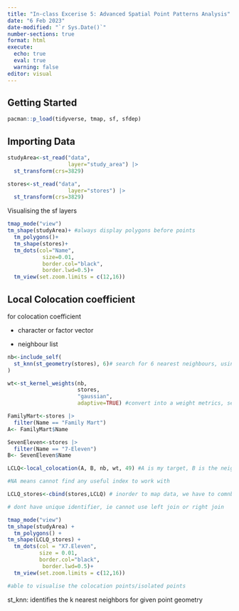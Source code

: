 ```yaml
---
title: "In-class Excerise 5: Advanced Spatial Point Patterns Analysis"
date: "6 Feb 2023"
date-modified: "`r Sys.Date()`"
number-sections: true
format: html
execute: 
  echo: true
  eval: true
  warning: false
editor: visual
---
```


## Getting Started

```r
pacman::p_load(tidyverse, tmap, sf, sfdep)
```

## Importing Data

```r
studyArea<-st_read("data",
                   layer="study_area") |> 
  st_transform(crs=3829)

stores<-st_read("data",
                   layer="stores") |> 
  st_transform(crs=3829)
```

Visualising the sf layers

```r
tmap_mode("view")
tm_shape(studyArea)+ #always display polygons before points
  tm_polygons()+
  tm_shape(stores)+
  tm_dots(col="Name",
           size=0.01,
           border.col="black",
           border.lwd=0.5)+
  tm_view(set.zoom.limits = c(12,16))
```

## Local Colocation coefficient

for colocation coefficient

-   character or factor vector

-   neighbour list

```r
nb<-include_self(
  st_knn(st_geometry(stores), 6)# search for 6 nearest neighbours, using adaptive method, to always use even number, since we include self, always get one group to be more than another
)

wt<-st_kernel_weights(nb,
                      stores,
                      "gaussian",
                      adaptive=TRUE) #convert into a weight metrics, see table, under column value: shows the distance weight allocated for each neighbour

FamilyMart<-stores |> 
  filter(Name == "Family Mart")
A<- FamilyMart$Name

SevenEleven<-stores |> 
  filter(Name == "7-Eleven")
B<- SevenEleven$Name

LCLQ<-local_colocation(A, B, nb, wt, 49) #A is my target, B is the neighbour im interested in, nb is nearest neighbour list, wt is the weight. We would immediately get p value from this

#NA means cannot find any useful index to work with

LCLQ_stores<-cbind(stores,LCLQ) # inorder to map data, we have to comnbine the stores and colocation values. we put stores as the first one, as we want to keep the geometric properties in the object

# dont have unique identifier, ie cannot use left join or right join

tmap_mode("view")
tm_shape(studyArea) +
  tm_polygons() + 
tm_shape(LCLQ_stores) +
  tm_dots(col = "X7.Eleven",
          size = 0.01,
          border.col="black",
           border.lwd=0.5)+
  tm_view(set.zoom.limits = c(12,16))

#able to visualise the colocation points/isolated points 
```

st_knn: identifies the k nearest neighbors for given point geometry
